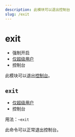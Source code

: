 ```yaml
---
description: 此模块可以退出控制台
slug: /exit
---
```


# exit

-   强制开启
-   [仅超级用户](permissions)
-   控制台

此模块可以退出[控制台](/docs/development/console)。

## `exit`

-   [仅超级用户](permissions)
-   控制台

用法：`~exit`

此命令可以正常退出控制台。